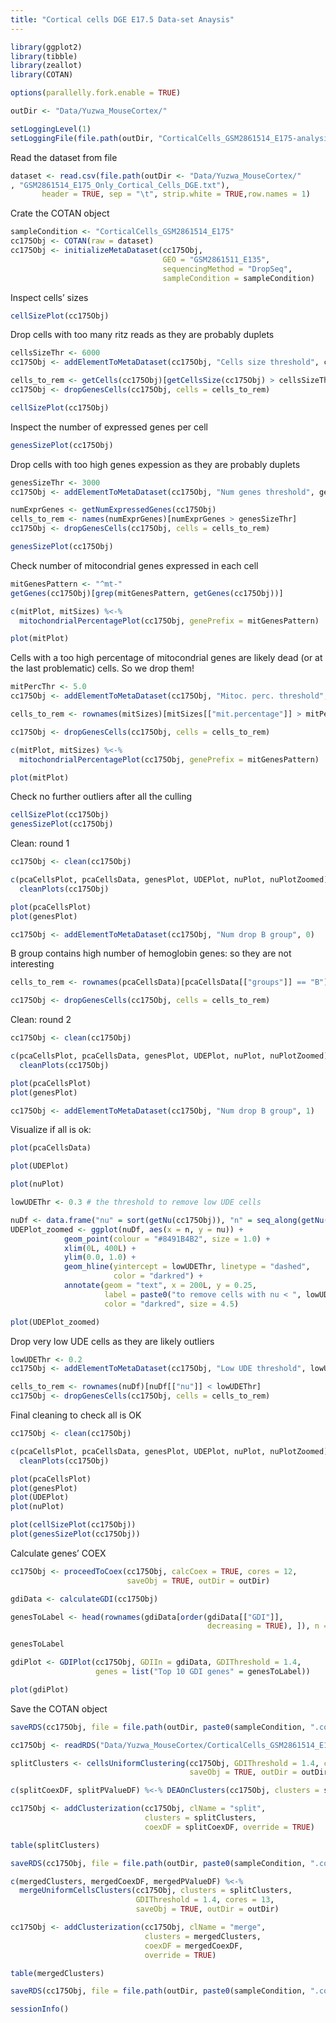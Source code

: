 ```yaml
---
title: "Cortical cells DGE E17.5 Data-set Anaysis"
---
```


```r
library(ggplot2)
library(tibble)
library(zeallot)
library(COTAN)

options(parallelly.fork.enable = TRUE)

outDir <- "Data/Yuzwa_MouseCortex/"

setLoggingLevel(1)
setLoggingFile(file.path(outDir, "CorticalCells_GSM2861514_E175-analysis.log"))
```

Read the dataset from file

```r
dataset <- read.csv(file.path(outDir <- "Data/Yuzwa_MouseCortex/"
, "GSM2861514_E175_Only_Cortical_Cells_DGE.txt"),
       header = TRUE, sep = "\t", strip.white = TRUE,row.names = 1)
```

Crate the COTAN object

```r
sampleCondition <- "CorticalCells_GSM2861514_E175"
cc175Obj <- COTAN(raw = dataset)
cc175Obj <- initializeMetaDataset(cc175Obj,
                                  GEO = "GSM2861511_E135",
                                  sequencingMethod = "DropSeq",
                                  sampleCondition = sampleCondition)
```

Inspect cells' sizes

```r
cellSizePlot(cc175Obj)
```

Drop cells with too many ritz reads as they are probably duplets

```r
cellsSizeThr <- 6000
cc175Obj <- addElementToMetaDataset(cc175Obj, "Cells size threshold", cellsSizeThr)

cells_to_rem <- getCells(cc175Obj)[getCellsSize(cc175Obj) > cellsSizeThr]
cc175Obj <- dropGenesCells(cc175Obj, cells = cells_to_rem)

cellSizePlot(cc175Obj)
```

Inspect the number of expressed genes per cell

```r
genesSizePlot(cc175Obj)
```

Drop cells with too high genes expession as they are probably duplets

```r
genesSizeThr <- 3000
cc175Obj <- addElementToMetaDataset(cc175Obj, "Num genes threshold", genesSizeThr)

numExprGenes <- getNumExpressedGenes(cc175Obj)
cells_to_rem <- names(numExprGenes)[numExprGenes > genesSizeThr]
cc175Obj <- dropGenesCells(cc175Obj, cells = cells_to_rem)

genesSizePlot(cc175Obj)
```

Check number of mitocondrial genes expressed in each cell

```r
mitGenesPattern <- "^mt-"
getGenes(cc175Obj)[grep(mitGenesPattern, getGenes(cc175Obj))]

c(mitPlot, mitSizes) %<-%
  mitochondrialPercentagePlot(cc175Obj, genePrefix = mitGenesPattern)

plot(mitPlot)
```

Cells with a too high percentage of mitocondrial genes are likely dead (or at the last problematic) cells. So we drop them!

```r
mitPercThr <- 5.0
cc175Obj <- addElementToMetaDataset(cc175Obj, "Mitoc. perc. threshold", mitPercThr)

cells_to_rem <- rownames(mitSizes)[mitSizes[["mit.percentage"]] > mitPercThr]

cc175Obj <- dropGenesCells(cc175Obj, cells = cells_to_rem)

c(mitPlot, mitSizes) %<-%
  mitochondrialPercentagePlot(cc175Obj, genePrefix = mitGenesPattern)

plot(mitPlot)
```

Check no further outliers after all the culling

```r
cellSizePlot(cc175Obj)
genesSizePlot(cc175Obj)
```

Clean: round 1

```r
cc175Obj <- clean(cc175Obj)

c(pcaCellsPlot, pcaCellsData, genesPlot, UDEPlot, nuPlot, nuPlotZoomed) %<-%
  cleanPlots(cc175Obj)

plot(pcaCellsPlot)
plot(genesPlot)

cc175Obj <- addElementToMetaDataset(cc175Obj, "Num drop B group", 0)
```

B group contains high number of hemoglobin genes: so they are not interesting

```r
cells_to_rem <- rownames(pcaCellsData)[pcaCellsData[["groups"]] == "B"]

cc175Obj <- dropGenesCells(cc175Obj, cells = cells_to_rem)
```

Clean: round 2

```r
cc175Obj <- clean(cc175Obj)

c(pcaCellsPlot, pcaCellsData, genesPlot, UDEPlot, nuPlot, nuPlotZoomed) %<-%
  cleanPlots(cc175Obj)

plot(pcaCellsPlot)
plot(genesPlot)

cc175Obj <- addElementToMetaDataset(cc175Obj, "Num drop B group", 1)
```

Visualize if all is ok:

```r
plot(pcaCellsData)

plot(UDEPlot)

plot(nuPlot)

lowUDEThr <- 0.3 # the threshold to remove low UDE cells

nuDf <- data.frame("nu" = sort(getNu(cc175Obj)), "n" = seq_along(getNu(cc175Obj)))
UDEPlot_zoomed <- ggplot(nuDf, aes(x = n, y = nu)) +
            geom_point(colour = "#8491B4B2", size = 1.0) +
            xlim(0L, 400L) +
            ylim(0.0, 1.0) +
            geom_hline(yintercept = lowUDEThr, linetype = "dashed",
                       color = "darkred") +
            annotate(geom = "text", x = 200L, y = 0.25,
                     label = paste0("to remove cells with nu < ", lowUDEThr),
                     color = "darkred", size = 4.5)

plot(UDEPlot_zoomed)
```

Drop very low UDE cells as they are likely outliers

```r
lowUDEThr <- 0.2
cc175Obj <- addElementToMetaDataset(cc175Obj, "Low UDE threshold", lowUDEThr)

cells_to_rem <- rownames(nuDf)[nuDf[["nu"]] < lowUDEThr]
cc175Obj <- dropGenesCells(cc175Obj, cells = cells_to_rem)
```

Final cleaning to check all is OK

```r
cc175Obj <- clean(cc175Obj)

c(pcaCellsPlot, pcaCellsData, genesPlot, UDEPlot, nuPlot, nuPlotZoomed) %<-%
  cleanPlots(cc175Obj)

plot(pcaCellsPlot)
plot(genesPlot)
plot(UDEPlot)
plot(nuPlot)

plot(cellSizePlot(cc175Obj))
plot(genesSizePlot(cc175Obj))
```

Calculate genes' COEX

```r
cc175Obj <- proceedToCoex(cc175Obj, calcCoex = TRUE, cores = 12,
                          saveObj = TRUE, outDir = outDir)

gdiData <- calculateGDI(cc175Obj)

genesToLabel <- head(rownames(gdiData[order(gdiData[["GDI"]],
                                            decreasing = TRUE), ]), n = 10L)

genesToLabel

gdiPlot <- GDIPlot(cc175Obj, GDIIn = gdiData, GDIThreshold = 1.4,
                   genes = list("Top 10 GDI genes" = genesToLabel))

plot(gdiPlot)
```

Save the COTAN object

```r
saveRDS(cc175Obj, file = file.path(outDir, paste0(sampleCondition, ".cotan.RDS")))
```

```r
cc175Obj <- readRDS("Data/Yuzwa_MouseCortex/CorticalCells_GSM2861514_E175.cotan.RDS")
```

```r
splitClusters <- cellsUniformClustering(cc175Obj, GDIThreshold = 1.4, cores = 13,
                                        saveObj = TRUE, outDir = outDir)

c(splitCoexDF, splitPValueDF) %<-% DEAOnClusters(cc175Obj, clusters = splitClusters)

cc175Obj <- addClusterization(cc175Obj, clName = "split",
                              clusters = splitClusters,
                              coexDF = splitCoexDF, override = TRUE)

table(splitClusters)
```

```r
saveRDS(cc175Obj, file = file.path(outDir, paste0(sampleCondition, ".cotan.RDS")))
```

```r
c(mergedClusters, mergedCoexDF, mergedPValueDF) %<-%
  mergeUniformCellsClusters(cc175Obj, clusters = splitClusters,
                            GDIThreshold = 1.4, cores = 13,
                            saveObj = TRUE, outDir = outDir)

cc175Obj <- addClusterization(cc175Obj, clName = "merge",
                              clusters = mergedClusters,
                              coexDF = mergedCoexDF,
                              override = TRUE)

table(mergedClusters)
```

```r
saveRDS(cc175Obj, file = file.path(outDir, paste0(sampleCondition, ".cotan.RDS")))
```

```r
sessionInfo()
```
